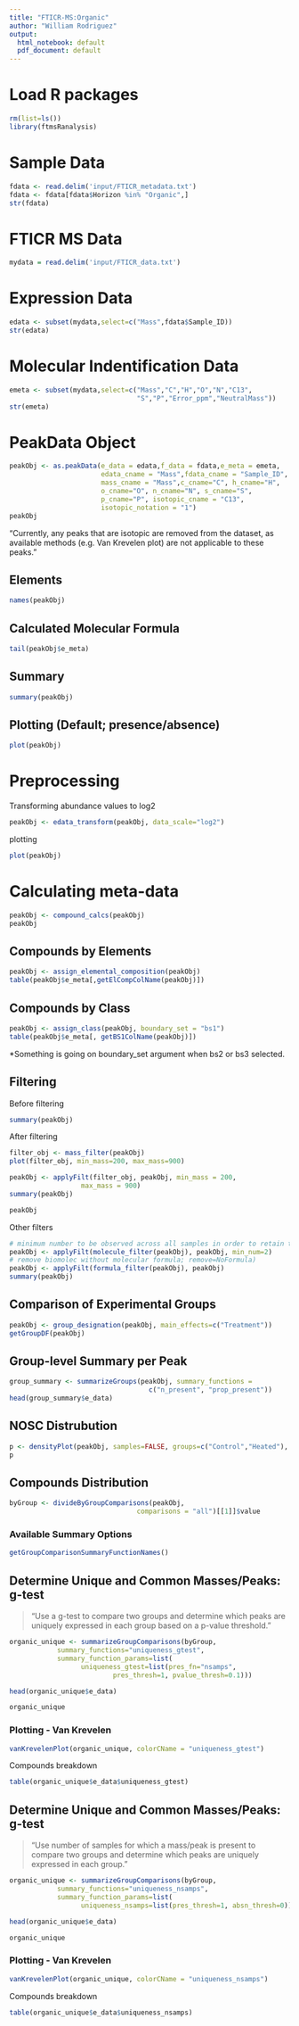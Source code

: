 ```yaml
---
title: "FTICR-MS:Organic"
author: "William Rodriguez"
output:
  html_notebook: default
  pdf_document: default
---
```


# Load R packages

```r
rm(list=ls())
library(ftmsRanalysis)
```


# Sample Data
```r
fdata <- read.delim('input/FTICR_metadata.txt')
fdata <- fdata[fdata$Horizon %in% "Organic",]
str(fdata)
```

# FTICR MS Data
```r
mydata = read.delim('input/FTICR_data.txt')
```

# Expression Data

```r
edata <- subset(mydata,select=c("Mass",fdata$Sample_ID))
str(edata)
```

# Molecular Indentification Data

```r
emeta <- subset(mydata,select=c("Mass","C","H","O","N","C13",
                                "S","P","Error_ppm","NeutralMass"))
str(emeta)
```


# PeakData Object

```r
peakObj <- as.peakData(e_data = edata,f_data = fdata,e_meta = emeta,
                       edata_cname = "Mass",fdata_cname = "Sample_ID",
                       mass_cname = "Mass",c_cname="C", h_cname="H",
                       o_cname="O", n_cname="N", s_cname="S",
                       p_cname="P", isotopic_cname = "C13",
                       isotopic_notation = "1")
peakObj
```

"Currently, any peaks that are isotopic are removed from the dataset, as available methods (e.g. Van Krevelen plot) are not applicable to these peaks."


## Elements

```r
names(peakObj)
```

## Calculated Molecular Formula

```r
tail(peakObj$e_meta)
```

## Summary

```r
summary(peakObj)
```

## Plotting (Default; presence/absence)

```r
plot(peakObj)
```

# Preprocessing

Transforming abundance values to log2

```r
peakObj <- edata_transform(peakObj, data_scale="log2")
```

plotting

```r
plot(peakObj)
```

# Calculating meta-data

```r
peakObj <- compound_calcs(peakObj)
peakObj
```

## Compounds by Elements

```r
peakObj <- assign_elemental_composition(peakObj)
table(peakObj$e_meta[,getElCompColName(peakObj)])
```

## Compounds by Class

```r
peakObj <- assign_class(peakObj, boundary_set = "bs1")
table(peakObj$e_meta[, getBS1ColName(peakObj)])
```
*Something is going on boundary_set argument when bs2 or bs3 selected.

## Filtering

Before filtering

```r
summary(peakObj)
```

After filtering


```r
filter_obj <- mass_filter(peakObj)
plot(filter_obj, min_mass=200, max_mass=900)
```


```r
peakObj <- applyFilt(filter_obj, peakObj, min_mass = 200,
                  max_mass = 900)
summary(peakObj)
```

```r
peakObj
```

Other filters

```r
# minimum number to be observed across all samples in order to retain the biomolecule
peakObj <- applyFilt(molecule_filter(peakObj), peakObj, min_num=2)
# remove biomolec without molecular formula; remove=NoFormula)
peakObj <- applyFilt(formula_filter(peakObj), peakObj)
summary(peakObj)
```

## Comparison of Experimental Groups

```r
peakObj <- group_designation(peakObj, main_effects=c("Treatment"))
getGroupDF(peakObj)
```
## Group-level Summary per Peak

```r
group_summary <- summarizeGroups(peakObj, summary_functions =
                                   c("n_present", "prop_present"))
head(group_summary$e_data)
```

## NOSC Distrubution

```r
p <- densityPlot(peakObj, samples=FALSE, groups=c("Control","Heated"), variable="NOSC",title="Comparison of NOSC Between Experimental Plots: Organic Horizon")
p
```
## Compounds Distribution

```r
byGroup <- divideByGroupComparisons(peakObj,
                                comparisons = "all")[[1]]$value
```

### Available Summary Options

```r
getGroupComparisonSummaryFunctionNames()
```

## Determine Unique and Common Masses/Peaks: g-test

> "Use a g-test to compare two groups and determine which peaks are uniquely expressed in each group based on a p-value threshold."

```r
organic_unique <- summarizeGroupComparisons(byGroup,
            summary_functions="uniqueness_gtest",
            summary_function_params=list(
                  uniqueness_gtest=list(pres_fn="nsamps",
                          pres_thresh=1, pvalue_thresh=0.1)))

head(organic_unique$e_data)
```

```r
organic_unique
```



### Plotting - Van Krevelen

```r
vanKrevelenPlot(organic_unique, colorCName = "uniqueness_gtest")
```

Compounds breakdown

```r
table(organic_unique$e_data$uniqueness_gtest)
```


## Determine Unique and Common Masses/Peaks: g-test

> "Use number of samples for which a mass/peak is present to compare two groups and determine which peaks are uniquely expressed in each group."


```r
organic_unique <- summarizeGroupComparisons(byGroup,
            summary_functions="uniqueness_nsamps",
            summary_function_params=list(
                  uniqueness_nsamps=list(pres_thresh=1, absn_thresh=0)))

head(organic_unique$e_data)
```

```r
organic_unique
```


### Plotting - Van Krevelen

```r
vanKrevelenPlot(organic_unique, colorCName = "uniqueness_nsamps")
```

Compounds breakdown

```r
table(organic_unique$e_data$uniqueness_nsamps)
```


